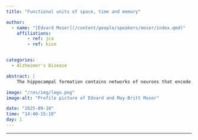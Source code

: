 ```yaml
---
title: "Functional units of space, time and memory"

author:
  - name: "[Edvard Moser](/content/people/speakers/moser/index.qmd)"
    affiliations:
        - ref: jca
        - ref: kisn


categories:
  - Alzheimer's Disease

abstract: |
    The hippocampal formation contains networks of neurons that encode our spatial surroundings, as well as neurons that we use to organize experience in time . Both elements are crucial for our capacity for memory.

image: "/res/img/logo.png"
image-alt: "Profile picture of Edvard and May-Britt Moser"

date: "2025-09-10"
time: "14:40-15:10"
day: 1
---
```


***

<!-- <object data="/res/quarto.pdf" type="application/pdf" width="100%" height="600">
</object> -->